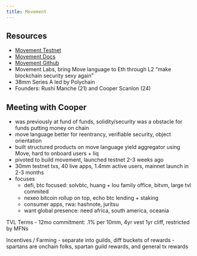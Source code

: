 ```yaml
---
title: Movement
---
```


## Resources

- [Movement Testnet](https://testnet.movementlabs.xyz/)
- [Movement Docs](https://docs.movementnetwork.xyz/)
- [Movement Github](https://github.com/movementlabsxyz)
- Movement Labs, bring Move language to Eth through L2 "make blockchain security sexy again"
- 38mm Series A led by Polychain
- Founders: Rushi Manche (21) and Cooper Scanlon (24)

## Meeting with Cooper

- was previously at fund of funds, solidity/security was a obstacle for funds putting money on chain
- move language better for reentrancy, verifiable security, object orientation
- built structured products on move language yield aggregator using Move, hard to onboard users + liq
- pivoted to build movement, launched testnet 2-3 weeks ago
- 30mm testnet txs, 40 live apps, 1.4mm active users, mainnet launch in 2-3 months
- focuses
    - defi, btc focused: solvbtc, huang + lou family office, bitvm, large tvl commited
    - nexeo bitcoin rollup on top, echo btc lending + staking
    - consumer apps, rwa: hashnote, juritsu
    - want global presence: need africa, south america, oceania

TVL Terms
- 12mo commitment: .1% per 10mm, 4yr vest 1yr cliff, restricted by MFNs

Incentives / Farming
- separate into guilds, diff buckets of rewards
- spartans are onchain folks, spartan guild rewards, and general tx rewards
